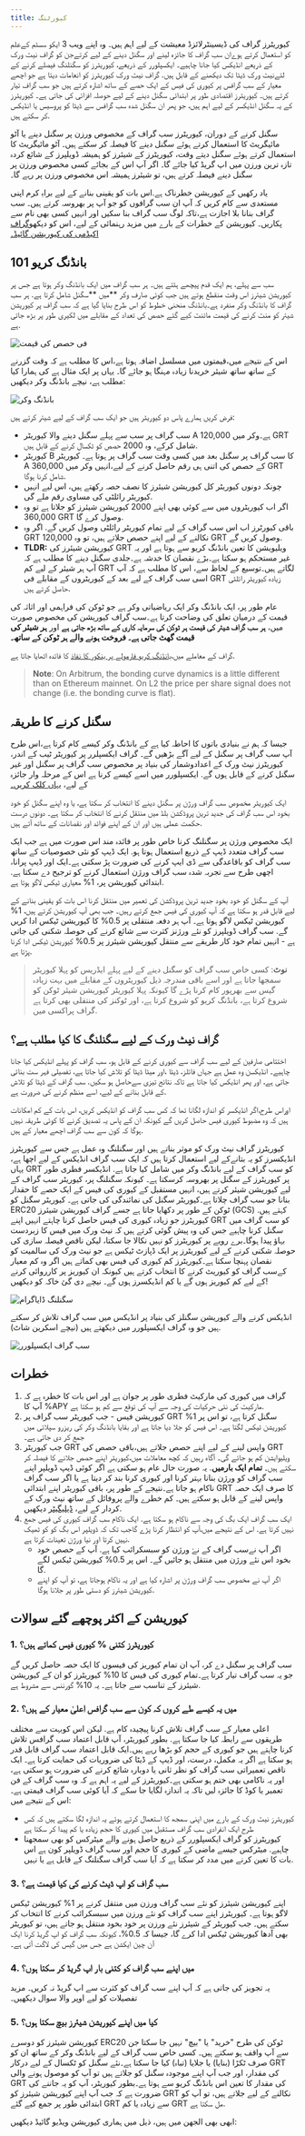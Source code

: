 ```yaml
---
title: کیورٹنگ
---
```


کیوریٹرز گراف کی ڈیسینٹرلائزڈ معیشت کے لیے اہم ہیں۔ وہ اپنے ویب 3 ایکو سسٹم کےعلم کو استعمال کرتے ہوےان سب گراف کا جائزہ لینے اور سگنل دینے کے لیے کرتےجن کو گراف نیٹ ورک کے ذریعے انڈیکس کیا جانا چاہیے۔ ایکسپلورر کے ذریعے، کیوریٹرز کو سگنلنگ فیصلے کرنے کے لئےنیٹ ورک ڈیٹا تک دیکھنے کے قابل ہیں. گراف نیٹ ورک کیوریٹرز کو انعامات دیتا ہے جو اچھے معیار کے سب گرافس پر کیوری کی فیس کے ایک حصے کے ساتھ اشارہ کرتے ہیں جو سب گراف تیار کرتے ہیں۔ کیوریٹرز اقتصادی طور پر ابتدائی سگنل دینے کے لیے حوصلہ افزائی کی جاتی ہے۔ کیوریٹرز کے یہ سگنل انڈیکسر کے لیے اہم ہیں، جو پھر ان سگنل شدہ سب گرافس سے ڈیٹا کو پروسیس یا انڈیکس کر سکتے ہیں.

سگنل کرنے کے دوران، کیوریٹرز سب گراف کے مخصوص ورزن پر سگنل دینے یا آٹو مائیگریٹ کا استعمال کرتے ہوئے سگنل دینے کا فیصلہ کر سکتے ہیں۔ آٹو مائیگریٹ کا استعمال کرتے ہوئے سگنل دیتے وقت، کیوریٹرز کے شیئرز کو ہمیشہ ڈویلپرز کے شائع کردہ تازہ ترین ورزن میں اپ گریڈ کیا جائے گا۔ اگر آپ اس کے بجائے کسی مخصوص ورزن پر سگنل دینے فیصلہ کرتے ہیں، تو شیئرز ہمیشہ اس مخصوص ورزن پر رہے گا۔

یاد رکھیں کے کیوریشن خطرناک ہے.اس بات کو یقینی بنانے کے لیے براہِ کرم اپنی مستعدی سے کام کریں کہ آپ ان سب گرافوں کو جو آپ پر بھروسہ کرتے ہیں۔ سب گراف بنانا بلا اجازت ہے،تاکہ لوگ سب گراف بنا سکیں اور انہیں کسی بھی نام سے پکاریں۔ کیوریشن کے خطرات کے بارے میں مزید رہنمائی کے لیے، اس کو دیکھو[گراف اکیڈمی کی کیوریشن گائیڈ۔](https://thegraph.academy/curators/)

## بانڈنگ کریو 101

سب سے پہلے، ہم ایک قدم پیچھے ہٹتے ہیں۔ ہر سب گراف میں ایک بانڈنگ وکر ہوتا ہے جس پر کیوریشن شیئرز اس وقت منقطع ہوتے ہیں جب کوئی صارف وکر **میں **سگنل شامل کرتا ہے. ہر سب گراف کا بانڈنگ وکر منفرد ہے۔بانڈنگ منحنی خطوط کو اس طرح بنایا گیا ہے کہ سب گراف پر کیوریشن شیئر کو منٹ کرنے کی قیمت مائنٹ کیے گئے حصص کی تعداد کے مقابلے میں لکیری طور پر بڑھ جاتی ہے.

![فی حصص کی قیمت](/img/price-per-share.png)

اس کے نتیجے میں،قیمتوں میں مسلسل اضافہ ہوتا ہے،اس کا مطلب ہے کہ وقت گزرنے کے ساتھ ساتھ شیئر خریدنا زیادہ مہنگا ہو جائے گا۔ یہاں پر ایک مثال ہے کی ہمارا کیا مطلب ہے، نیچے بانڈنگ وکر دیکھیں:

![بانڈنگ وکر](/img/bonding-curve.png)

فرض کریں ہمارے پاس دو کیوریٹر ہیں جو ایک سب گراف کے لیے شیئر کرتے ہیں:

- سب گراف پر سب سے پہلے سگنل دینے والا کیوریٹر A ہے۔وکر میں 120,000 GRT شامل کرکے، وہ 2000 حصص کو ٹکسال کرنے کے قابل ہیں.
- کیوریٹر B کا سب گراف پر سگنل بعد میں کسی وقت سب گراف پر ہوتا ہے۔ کیوریٹر A کے حصص کی اتنی ہی رقم حاصل کرنے کے لیے،انہیں وکر میں 360,000 GRT شامل کرنا ہوگا.
- چونکہ دونوں کیوریٹر کل کیوریشن شیئرز کا نصف حصہ رکھتے ہیں، اس لیے انہیں کیوریٹر رائلٹی کی مساوی رقم ملے گی.
- اگر اب کیوریٹروں میں سے کوئی بھی اپنے 2000 کیوریشن شیئرز کو جلاتا ہے تو وہ 360,000 GRT وصول کرے گا.
- باقی کیورٹرز اب اس سب گراف کے لیے تمام کیوریٹر رائلٹی وصول کریں گے. اگر وہ GRT نکالنے کے لیے اپنے حصص جلاتے ہیں، تو وہ 120,000 GRT وصول کریں گے.
- **TLDR:** کیوریشن شیئرز کی GRT ویلیویشن کا تعین بانڈنگ کریو سے ہوتا ہے اور یہ غیر مستحکم ہو سکتا ہے۔بڑے نقصان کا خدشہ ہے۔جلدی سگنل دینے کا مطلب ہے کہ آپ ہر شیئر کے لیے کم GRT لگاتے ہیں۔توسیع کے لحاظ سے، اس کا مطلب ہے کہ آپ اسی سب گراف کے لیے بعد کے کیوریٹروں کے مقابلے فی GRT زیادہ کیوریٹر رائلٹی حاصل کرتے ہیں.

عام طور پر، ایک بانڈنگ وکر ایک ریاضیاتی وکر ہے جو ٹوکن کی فراہمی اور اثاثہ کی قیمت کے درمیان تعلق کی وضاحت کرتا ہے۔سب گراف کیوریشن کی مخصوص صورت میں، **ہر سب گراف شیئر کی قیمت ہر ٹوکن کی سرمایہ کاری کے ساتھ بڑھ جاتی ہے** اور **ہر شیئر کی قیمت گھٹ جاتی ہے۔ فروخت ہونے والے ہر ٹوکن کے ساتھ۔**

گراف کے معاملے میں،[بانڈنگ کریو فارمولے پر بنکور کا نفاذ](https://drive.google.com/file/d/0B3HPNP-GDn7aRkVaV3dkVl9NS2M/view?resourcekey=0-mbIgrdd0B9H8dPNRaeB_TA) کا فائدہ اٹھایا جاتا ہے.

> **Note**: On Arbitrum, the bonding curve dynamics is a little different than on Ethereum mainnet. On L2 the price per share signal does not change (i.e. the bonding curve is flat).

## سگنل کرنے کا طریقہ

جیسا کہ ہم نے بنیادی باتوں کا احاطہ کیا ہے کے بانڈنگ وکر کیسے کام کرتا ہے،اس طرح آپ سب گراف پر سگنل کے لیے آگے بڑھیں گے۔ گراف ایکسپلرر پر کیوریٹر ٹیب کے اندر، کیوریٹرز نیٹ ورک کے اعدادوشمار کی بنیاد پر مخصوص سب گراف پر سگنل اور غیر سگنل کرنے کے قابل ہوں گے. ایکسپلورر میں اسے کیسے کرنا ہے اس کے مرحلہ وار جائزہ کے لیے، [یہاں کلک کریں۔](/network/explorer)

ایک کیوریٹر مخصوص سب گراف ورژن پر سگنل دینے کا انتخاب کر سکتا ہے، یا وہ اپنے سگنل کو خود بخود اس سب گراف کی جدید ترین پروڈکشن بلڈ میں منتقل کرنے کا انتخاب کر سکتا ہے۔ دونوں درست حکمت عملی ہیں اور ان کے اپنے فوائد اور نقصانات کے ساتھ آتے ہیں.

ایک مخصوص ورژن پر سگنلنگ کرنا خاص طور پر فائدہ مند اس صورت میں ہے جب ایک سب گراف متعدد ڈیپ کے ذریع استعمال ہوتا ہو. ایک ڈیپ کو نئی خصوصیات کے ساتھ سب گراف کو باقاعدگی سے ڈی ایپ کرنے کی ضرورت پڑ سکتی ہے۔ایک اور ڈیپ پرانا، اچھی طرح سے تجربہ شدہ سب گراف ورژن استعمال کرنے کو ترجیح دے سکتا ہے. ابتدائی کیوریشن پر، 1% معیاری ٹیکس لاگو ہوتا ہے.

آپ کے سگنل کو خود بخود جدید ترین پروڈکشن کی تعمیر میں منتقل کرنا اس بات کو یقینی بنانے کے لیے قابل قدر ہو سکتا ہے کہ آپ کیوری کی فیس جمع کرتے رہیں۔ جب بھی آپ کیوریشن کرتے ہیں، 1% کیوریشن ٹیکس لاگو ہوتا ہے۔ آپ ہر دفعہ منتقلی پر 0.5% کا کیوریشن ٹیکس ادا کریں گے. سب گراف ڈویلپرز کو نئے ورژنز کثرت سے شائع کرنے کی حوصلہ شکنی کی جاتی ہے - انہیں تمام خود کار طریقے سے منتقل کیوریشن شیئرز پر 0.5% کیوریشن ٹیکس ادا کرنا پڑتا ہے.

> **نوٹ**: کسی خاص سب گراف کو سگنل دینے کے لیے پہلے ایڈریس کو پہلا کیوریٹر سمجھا جاتا ہے اور اسے باقی مندرجہ ذیل کیوریٹروں کے مقابلے میں بہت زیادہ گیس سے بھرپور کام کرنا پڑے گا کیونکہ پہلا کیوریٹر کیوریشن شیئر ٹوکن کو شروع کرتا ہے، بانڈنگ کریو کو شروع کرتا ہے، اور ٹوکنز کی منتقلی بھی کرتا ہے گراف پراکسی میں.

## گراف نیٹ ورک کے لیے سگنلنگ کا کیا مطلب ہے؟

اختتامی صارفین کے لیے سب گراف سے کیوری کرنے کے قابل ہو، سب گراف کو پہلے انڈیکس کیا جانا چاہیے۔ انڈیکسن وہ عمل ہے جہاں فائلز، ڈیٹا ،اور میٹا ڈیٹا کو تلاش کیا جاتا ہے، تفصیلی فہر ست بنائی جاتی ہے، اور پھر انڈیکس کیا جاتا ہے تاکہ نتائج تیزی سےحاصل ہو سکیں. سب گراف کے ڈیٹا کو تلاش کے قابل بنانے کے لیے، اسے منظم کرنے کی ضرورت ہے.

اوراس طرح،اگر انڈیکسر کو اندازہ لگانا تھا کہ کس سب گراف کو انڈیکس کریں، اس بات کے کم امکانات ہیں کہ وہ مضبوط کیوری فیس حاصل کریں گے کیونکہ ان کے پاس یہ تصدیق کرنے کا کوئی طریقہ نہیں ہوگا کہ کون سے سب گراف اچھے معیار کے ہیں.

کیوریٹرز گراف نیٹ ورک کو موثر بناتے ہیں اور سگنلنگ وہ عمل ہے جس سے کیوریٹرز انڈیکسرز کو یہ بتانےکے لیے استعمال کرتا ہیں کہ ایک سب گراف انڈیکس کے لیے اچھا ہے، یہاں GRT کو سب گراف کے لیے بانڈنگ وکر میں شامل کیا جاتا ہے. انڈیکسر فطری طور پر کیوریٹرز کے سگنل پر بھروسہ کرسکتا ہے۔ کیونکہ سگنلنگ پر، کیوریٹر سب گراف کے لیے کیوریشن شیئر کرتے ہیں، انہیں مستقبل کے کیوری کی فیس کے ایک حصے کا حقدار بنانا جو سب گراف چلاتا ہے۔کیوریٹر سگنل کی نمائندگی کی جاتی ہے۔ کیوریٹر سگنل کو ERC20 ٹوکن کے طور پر دکھایا جاتا ہے جسے گراف کیوریشن شیئرز (GCS) کہتے ہیں. کیوریٹرز جو زیادہ کیوری کی فیس حاصل کرنا چاہتے انہیں اپنے GRT کو سب گراف میں سگنل کرنا چاہیے جس کی وہ پیش گوئی کرتے ہیں کہ نیٹ ورک میں فیس کا زبردست بہاؤ پیدا ہوگا۔برے رویے پر کیوریٹرز کو نہیں نکالا جا سکتا، لیکن ناقص فیصلہ سازی کی حوصلہ شکنی کرنے کے لیے کیوریٹرز پر ایک ڈپازٹ ٹیکس ہے جو نیٹ ورک کی سالمیت کو نقصان پہنچا سکتا ہے۔کیوریٹرز کم کیوری کی فیس بھی کماتے ہیں اگر وہ کم معیار کےسب گراف کو کیوریٹ کرنے کا انتخاب کرتے ہیں کیونکہ ان کیوریز پر کارروائی کرنے کے لیے کم کیوریز ہوں گے یا کم انڈیکسرز ہوں گے۔ نیچے دی گئ خاکہ کو دیکھیں!

![سگنلنگ ڈایاگرام](/img/curator-signaling.png)

انڈیکس کرنے والے کیوریشن سگنلز کی بنیاد پر انڈیکس میں سب گراف تلاش کر سکتے ہیں جو وہ گراف ایکسپلورر میں دیکھتے ہیں (نیچے اسکرین شاٹ).

![سب گراف ایکسپلورر](/img/explorer-subgraphs.png)

## خطرات

1. گراف میں کیوری کی مارکیٹ فطری طور پر جوان ہے اور اس بات کا خطرہ ہے کہ آپ کا %APY مارکیٹ کی نئی حرکیات کی وجہ سے آپ کی توقع سے کم ہو سکتا ہے.
2. کیوریشن فیس - جب کیوریٹر سب گراف پر GRT سگنل کرتا ہے، تو اس پر 1% کیوریشن ٹیکس لگتا ہے۔ اس فیس کو جلا دیا جاتا ہے اور بقایا بانڈنگ وکر کی ریزرو سپلائی میں جمع کر دی جاتی ہے۔
3. جب کیوریٹر GRT واپس لینے کے لیے اپنے حصص جلاتے ہیں،باقی حصص کی GRT ویلیوایشن کم ہو جائے گی۔ آگاہ رہیں کہ کچھ معاملات میں،کیوریٹر اپنے حصص جلانے کا فیصلہ کر سکتے ہیں۔ **تمام ایک بارمیں**. یہ صورت حال عام ہو سکتی ہے اگر کوئی ڈیپ ڈویلپر اپنے سب گراف کو ورژن بنانا​ بہتر کرنا اور کیوری کرنا بند کر دیتا ہے یا اگر سب گراف ناکام ہو جاتا ہے۔نتیجے کے طور پر، باقی کیوریٹر اپنے ابتدائی GRT کا صرف ایک حصہ واپس لینے کے قابل ہو سکتے ہیں۔ کم خطرے والے پروفائل کے ساتھ نیٹ ورک کے کردار کے لیے، [ ڈیلیگیٹر](/network/delegating) دیکھیں.
4. ایک سب گراف ایک بگ کی وجہ سے ناکام ہو سکتا ہے. ایک ناکام سب گراف کیوری کی فیس جمع نہیں کرتا ہے. اس کے نتیجے میں،آپ کو انتظار کرنا پڑے گاجب تک کہ ڈویلپر اس بگ کو کو ٹھیک نہیں کرتا اور نیا ورژن تعینات کرتا ہے.
   - اگر آپ نےسب گراف کے نۓ ورژن کو سبسکرائب کیا ہے. آپ کے حصص خود بخود اس نئے ورژن میں منتقل ہو جائیں گے۔ اس پر 0.5% کیوریشن ٹیکس لگے گا.
   - اگر آپ نے مخصوص سب گراف ورژن پر اشارہ کیا ہے اور یہ ناکام ہوجاتا ہے، تو آپ کو اپنے کیوریشن شیئرز کو دستی طور پر جلانا ہوگا.

## کیوریشن کے اکثر پوچھے گئے سوالات

### 1. کیوریٹرز کتنی % کیوری فیس کماتے ہیں؟

سب گراف پر سگنل دے کر، آپ ان تمام کیوریز کی فیسوں کا ایک حصہ حاصل کریں گے جو یہ سب گراف تیار کرتا ہے۔تمام کیوری کی فیس کا 10% کیوریٹرز کو ان کے کیوریشن شیئرز کے تناسب سے جاتا ہے۔ یہ 10% گورننس سے مشروط ہے.

### 2. میں یہ کیسے طے کروں کہ کون سے سب گرافس اعلیٰ معیار کے ہیں؟

اعلی معیار کے سب گراف تلاش کرنا پیچیدہ کام ہے. لیکن اس کوبہت سے مختلف طریقوں سے رابطہ کیا جا سکتا ہے. بطور کیوریٹر، آپ قابل اعتماد سب گرافس تلاش کرنا چاہتے ہیں جو کیوری کے حجم کو بڑھا رہے ہیں۔ایک قابل اعتماد سب گراف قابل قدر ہو سکتا ہے اگر یہ مکمل، درست، اور ڈیپ کے ڈیٹا کی ضروریات کی حمایت کرتا ہے۔ ایک ناقص تعمیراتی سب گراف کو نظر ثانی یا دوبارہ شائع کرنے کی ضرورت ہو سکتی ہے، اور یہ ناکامی بھی ختم ہو سکتی ہے۔کیوریٹرز کے لیے یہ اہم ہے کہ وہ سب گراف کے فن تعمیر یا کوڈ کا جائزہ لیں تاکہ یہ اندازہ لگایا جا سکے کہ آیا کوئی سب گراف قیمتی ہے۔ اس کے نتیجے میں:

- کیوریٹرز نیٹ ورک کے بارے میں اپنی سمجھ کا استعمال کرتے ہوئے یہ اندازہ لگا سکتے ہیں کہ کس طرح ایک انفرادی سب گراف مستقبل میں کیوری کا حجم زیادہ یا کم پیدا کر سکتا ہے
- کیوریٹرز کو گراف ایکسپلورر کے ذریع حاصل ہونے والے میٹرکس کو بھی سمجھنا چاہیے. میٹرکس جیسے ماضی کے کیوری کا حجم اور سب گراف ڈویلپر کون ہے اس بات کا تعین کرنے میں مدد کر سکتا ہے کہ آیا سب گراف سگنلنگ کے قابل ہے یا نہیں.

### 3. سب گراف کو اپ ڈیٹ کرنے کی کیا قیمت ہے؟

اپنے کیوریشن شیئرز کو نئے سب گراف ورزن میں منتقل کرنے پر 1% کیوریشن ٹیکس لاگو ہوتا ہے۔ کیوریٹرز اپنے سب گراف کو نئے ورزن میں سبسکرائب کرنے کا انتخاب کر سکتے ہیں۔ جب کیوریٹر کے شیئرز نئے ورزن پر خود بخود منتقل ہو جاتے ہیں، تو کیوریٹر بھی آدھا کیوریشن ٹیکس ادا کرے گا، جیسا کہ 0.5%، کیونکہ سب گراف کو اپ گریڈ کرنا ایک آن چین ایکشن ہے جس میں گیس کی لاگت آتی ہے۔

### 4. میں اپنے سب گراف کو کتنی بار اپ گریڈ کر سکتا ہوں؟

یہ تجویز کی جاتی ہے کہ آپ اپنے سب گراف کو کثرت سے اپ گریڈ نہ کریں۔ مزید تفصیلات کو لیے اوپر والا سوال دیکھیں۔

### 5. کیا میں اپنے کیوریشن شیئرز بیچ سکتا ہوں؟

کیوریشن شیئرز کو دوسرے ERC20 ٹوکن کی طرح "خرید" یا "بیچ" نہیں جا سکتا جن سے آپ واقف ہو سکتے ہیں۔ کسی خاص سب گراف کے لیے بانڈنگ وکر کے ساتھ ان کو صرف ٹکڑا (بنایا) یا جلایا (تباہ) کیا جا سکتا ہے۔نئے سگنل کو ٹکسال کے لیے درکار GRT کی مقدار، اور جب آپ اپنے موجودہ سگنل کو جلاتے ہیں تو آپ کو موصول ہونے والی GRT کی مقدار کا تعین اس بانڈنگ کریو سے ہوتا ہے۔بطور کیوریٹر، آپ کو یہ جاننے کی ضرورت ہے کہ جب آپ اپنے کیوریشن شیئرز کو GRT نکالنے کے لیے جلاتے ہیں، تو آپ کو ابتدائی طور پر جمع کیے گئے GRT سے زیادہ یا کم GRT مل سکتا ہے.

ابھی بھی الجھن میں ہیں، ذیل میں ہماری کیوریشن ویڈیو گائیڈ دیکھیں:

<VideoEmbed youtube="VytTEcf0dxQ" />
